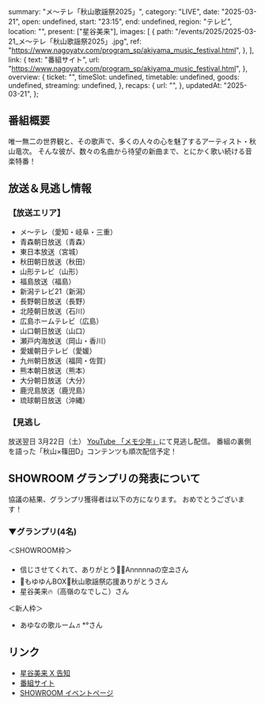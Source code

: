   summary: "メ〜テレ「秋山歌謡祭2025」",
  category: "LIVE",
  date: "2025-03-21",
  open: undefined,
  start: "23:15",
  end: undefined,
  region: "テレビ",
  location: "",
  present: ["星谷美来"],
  images: [
    {
      path: "/events/2025/2025-03-21_メ〜テレ「秋山歌謡祭2025」.jpg",
      ref: "https://www.nagoyatv.com/program_sp/akiyama_music_festival.html",
    },
  ],
  link: {
    text: "番組サイト",
    url: "https://www.nagoyatv.com/program_sp/akiyama_music_festival.html",
  },
  overview: {
    ticket: "",
    timeSlot: undefined,
    timetable: undefined,
    goods: undefined,
    streaming: undefined,
  },
  recaps: {
    url: "",
  },
  updatedAt: "2025-03-21",
};

## 番組概要

唯一無二の世界観と、その歌声で、多くの人々の心を魅了するアーティスト・秋山竜次。
そんな彼が、数々の名曲から待望の新曲まで、とにかく歌い続ける音楽特番！

## 放送＆見逃し情報

### 【放送エリア】

- メ～テレ（愛知・岐阜・三重）
- 青森朝日放送（青森）
- 東日本放送（宮城）
- 秋田朝日放送（秋田）
- 山形テレビ（山形）
- 福島放送（福島）
- 新潟テレビ21（新潟）
- 長野朝日放送（長野）
- 北陸朝日放送（石川）
- 広島ホームテレビ（広島）
- 山口朝日放送（山口）
- 瀬戸内海放送（岡山・香川）
- 愛媛朝日テレビ（愛媛）
- 九州朝日放送（福岡・佐賀）
- 熊本朝日放送（熊本）
- 大分朝日放送（大分）
- 鹿児島放送（鹿児島）
- 琉球朝日放送（沖縄）

### 【見逃し

放送翌日 3月22日（土） [YouTube 「メモ少年」](https://www.youtube.com/@Memo_Boy)にて見逃し配信。
番組の裏側を語った「秋山×篠田D」コンテンツも順次配信予定！

## SHOWROOM グランプリの発表について

協議の結果、グランプリ獲得者は以下の方になります。
おめでとうございます！

### ▼グランプリ(4名)

＜SHOWROOM枠＞

- 信じさせてくれて、ありがとう🌼🌈Annnnnaの空⛱️さん
- 💍もゆゆんBOX💍秋山歌謡祭応援ありがとうさん
- 星谷美来🔥（高嶺のなでしこ）さん

＜新人枠＞

- あゆなの歌ルーム♬\*°さん

## リンク

- [星谷美来 X 告知](https://x.com/Mikuru_hositani/status/1902892534395011200)
- [番組サイト](https://www.nagoyatv.com/program_sp/akiyama_music_festival.html)
- [SHOWROOM イベントページ](https://www.showroom-live.com/event/akiyama2025_1)
